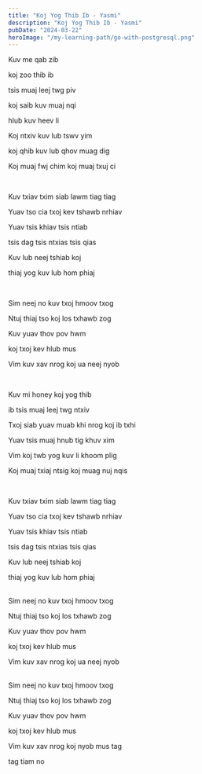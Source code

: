 ```yaml
---
title: "Koj Yog Thib Ib - Yasmi"
description: "Koj Yog Thib Ib - Yasmi"
pubDate: "2024-03-22"
heroImage: "/my-learning-path/go-with-postgresql.png"
---
```


Kuv me qab zib

koj zoo thib ib

tsis muaj leej twg piv

koj saib kuv muaj nqi

hlub kuv heev li

Koj ntxiv kuv lub tswv yim

koj qhib kuv lub qhov muag dig

Koj muaj fwj chim koj muaj txuj ci

<br />

Kuv txiav txim siab lawm tiag tiag

Yuav tso cia txoj kev tshawb nrhiav

Yuav tsis khiav tsis ntiab

tsis dag tsis ntxias tsis qias

Kuv lub neej tshiab koj

thiaj yog kuv lub hom phiaj

<br />

Sim neej no kuv txoj hmoov txog

Ntuj thiaj tso koj los txhawb zog

Kuv yuav thov pov hwm

koj txoj kev hlub mus

Vim kuv xav nrog koj ua neej nyob

<br />

Kuv mi honey koj yog thib

ib tsis muaj leej twg ntxiv

Txoj siab yuav muab khi nrog koj ib txhi

Yuav tsis muaj hnub tig khuv xim

Vim koj twb yog kuv li khoom plig

Koj muaj txiaj ntsig koj muag nuj nqis

<br />

Kuv txiav txim siab lawm tiag tiag

Yuav tso cia txoj kev tshawb nrhiav

Yuav tsis khiav tsis ntiab

tsis dag tsis ntxias tsis qias

Kuv lub neej tshiab koj

thiaj yog kuv lub hom phiaj

<br />
Sim neej no kuv txoj hmoov txog

Ntuj thiaj tso koj los txhawb zog

Kuv yuav thov pov hwm

koj txoj kev hlub mus

Vim kuv xav nrog koj ua neej nyob

<br />
Sim neej no kuv txoj hmoov txog

Ntuj thiaj tso koj los txhawb zog

Kuv yuav thov pov hwm

koj txoj kev hlub mus

Vim kuv xav nrog koj nyob mus tag

tag tiam no
